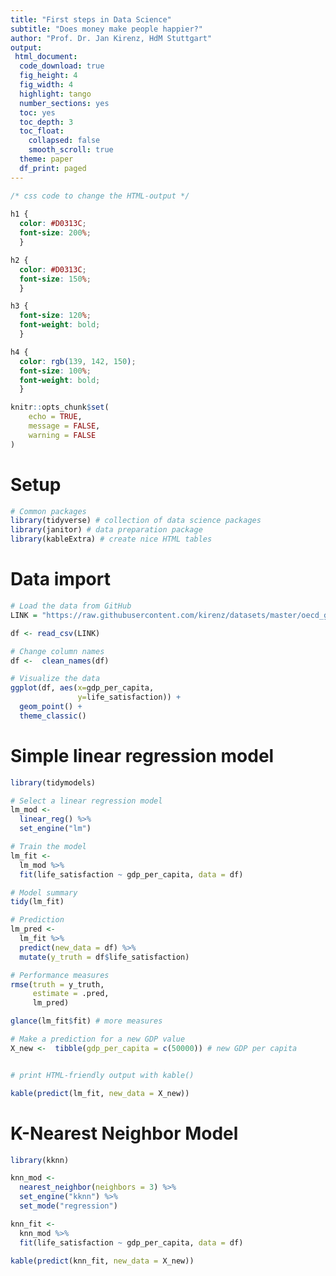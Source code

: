 ```yaml
---
title: "First steps in Data Science"
subtitle: "Does money make people happier?"
author: "Prof. Dr. Jan Kirenz, HdM Stuttgart"
output:
 html_document:
  code_download: true
  fig_height: 4
  fig_width: 4
  highlight: tango
  number_sections: yes
  toc: yes
  toc_depth: 3
  toc_float: 
    collapsed: false
    smooth_scroll: true 
  theme: paper
  df_print: paged
---
```



```css

/* css code to change the HTML-output */
  
h1 {
  color: #D0313C;
  font-size: 200%;
  }

h2 {
  color: #D0313C;
  font-size: 150%;
  }

h3 {
  font-size: 120%;
  font-weight: bold;
  }

h4 {
  color: rgb(139, 142, 150);
  font-size: 100%;
  font-weight: bold;
  }

```



```r
knitr::opts_chunk$set(
	echo = TRUE,
	message = FALSE,
	warning = FALSE
)
```


# Setup

```r

# Common packages
library(tidyverse) # collection of data science packages
library(janitor) # data preparation package
library(kableExtra) # create nice HTML tables

```

# Data import

```r

# Load the data from GitHub
LINK = "https://raw.githubusercontent.com/kirenz/datasets/master/oecd_gdp.csv"

df <- read_csv(LINK)

# Change column names
df <-  clean_names(df)

# Visualize the data
ggplot(df, aes(x=gdp_per_capita, 
               y=life_satisfaction)) +
  geom_point() +
  theme_classic()

```



# Simple linear regression model

```r
library(tidymodels)

# Select a linear regression model
lm_mod <- 
  linear_reg() %>% 
  set_engine("lm")

# Train the model
lm_fit <- 
  lm_mod %>% 
  fit(life_satisfaction ~ gdp_per_capita, data = df)

# Model summary
tidy(lm_fit)

# Prediction
lm_pred <-
  lm_fit %>%
  predict(new_data = df) %>%
  mutate(y_truth = df$life_satisfaction)

# Performance measures
rmse(truth = y_truth, 
     estimate = .pred, 
     lm_pred) 

glance(lm_fit$fit) # more measures

# Make a prediction for a new GDP value
X_new <-  tibble(gdp_per_capita = c(50000)) # new GDP per capita


# print HTML-friendly output with kable()

kable(predict(lm_fit, new_data = X_new))

```

# K-Nearest Neighbor Model

```r

library(kknn)

knn_mod <- 
  nearest_neighbor(neighbors = 3) %>% 
  set_engine("kknn") %>% 
  set_mode("regression") 

knn_fit <- 
  knn_mod %>% 
  fit(life_satisfaction ~ gdp_per_capita, data = df)

kable(predict(knn_fit, new_data = X_new)) 

```




